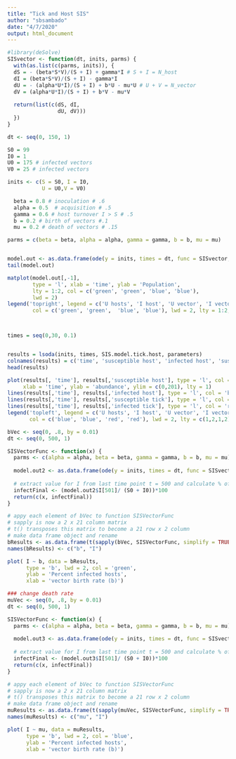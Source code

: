 ```yaml
---
title: "Tick and Host SIS"
author: "sbsambado"
date: "4/7/2020"
output: html_document
---
```

```r
#library(deSolve)
SISvector <- function(dt, inits, parms) {
  with(as.list(c(parms, inits)), {
  dS = - (beta*S*V)/(S + I) + gamma*I # S + I = N_host
  dI = (beta*S*V)/(S + I) - gamma*I
  dU = - (alpha*U*I)/(S + I) + b*U - mu*U # U + V = N_vector
  dV = (alpha*U*I)/(S + I) + b*V - mu*V
  
  return(list(c(dS, dI, 
                dU, dV)))
  })
}

dt <- seq(0, 150, 1)

S0 = 99
I0 = 1
U0 = 175 # infected vectors
V0 = 25 # infected vectors

inits <- c(S = S0, I = I0, 
           U = U0,V = V0)

  beta = 0.8 # inoculation # .6
  alpha = 0.5  # acquisition # .5
  gamma = 0.6 # host turnover I > S # .5
  b = 0.2 # birth of vectors #.1
  mu = 0.2 # death of vectors # .15

parms = c(beta = beta, alpha = alpha, gamma = gamma, b = b, mu = mu) 


model.out <- as.data.frame(ode(y = inits, times = dt, func = SISvector, parms = parms))
tail(model.out)

matplot(model.out[,-1],
        type = 'l', xlab = 'time', ylab = 'Population',
        lty = 1:2, col = c('green', 'green', 'blue', 'blue'),
        lwd = 2)
legend('topright', legend = c('U hosts', 'I host', 'U vector', 'I vector'),
        col = c('green', 'green',  'blue', 'blue'), lwd = 2, lty = 1:2, cex = 0.8)



times = seq(0,30, 0.1)


results = lsoda(inits, times, SIS.model.tick.host, parameters)
colnames(results) = c('time', 'susceptible host', 'infected host', 'susceptible tick', 'infected tick')
head(results)

plot(results[, 'time'], results[,'susceptible host'], type = 'l', col = 'blue',
     xlab = 'time', ylab = 'abundance', ylim = c(0,201), lty = 1)
lines(results[,'time'], results[,'infected host'], type = 'l', col = 'blue', lty = 2)
lines(results[,'time'], results[,'susceptible tick'], type = 'l', col = 'red', lty = 1)
lines(results[,'time'], results[,'infected tick'], type = 'l', col = 'red', lty = 2)
legend('topleft', legend = c('U hosts', 'I host', 'U vector', 'I vector'),
       col = c('blue', 'blue', 'red', 'red'), lwd = 2, lty = c(1,2,1,2), cex = 0.6)
```

```r
bVec <- seq(0, .8, by = 0.01)
dt <- seq(0, 500, 1)

SISVectorFunc <- function(x) {
  parms <- c(alpha = alpha, beta = beta, gamma = gamma, b = b, mu = mu)
  
  model.out2 <- as.data.frame(ode(y = inits, times = dt, func = SISvector, parms = parms))
  
  # extract value for I from last time point t = 500 and calculate % of infected hosts
  infectFinal <- (model.out2$I[501]/ (S0 + I0))*100
  return(c(x, infectFinal))
}

# appy each element of bVec to function SISVectorFunc
# sapply is now a 2 x 21 column matrix
# t() transposes this matrix to become a 21 row x 2 column
# make data frame object and rename
bResults <- as.data.frame(t(sapply(bVec, SISVectorFunc, simplify = TRUE)))
names(bResults) <- c("b", "I")

plot( I ~ b, data = bResults,
      type = 'b', lwd = 2, col = 'green', 
      ylab = 'Percent infected hosts',
      xlab = 'vector birth rate (b)')

### change death rate
muVec <- seq(0, .8, by = 0.01)
dt <- seq(0, 500, 1)

SISVectorFunc <- function(x) {
  parms <- c(alpha = alpha, beta = beta, gamma = gamma, b = b, mu = mu)
  
  model.out3 <- as.data.frame(ode(y = inits, times = dt, func = SISvector, parms = parms))
  
  # extract value for I from last time point t = 500 and calculate % of infected hosts
  infectFinal <- (model.out3$I[501]/ (S0 + I0))*100
  return(c(x, infectFinal))
}

# appy each element of bVec to function SISVectorFunc
# sapply is now a 2 x 21 column matrix
# t() transposes this matrix to become a 21 row x 2 column
# make data frame object and rename
muResults <- as.data.frame(t(sapply(muVec, SISVectorFunc, simplify = TRUE)))
names(muResults) <- c("mu", "I")

plot( I ~ mu, data = muResults,
      type = 'b', lwd = 2, col = 'blue', 
      ylab = 'Percent infected hosts',
      xlab = 'vector birth rate (b)')

```

